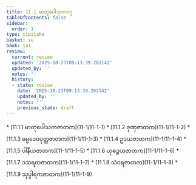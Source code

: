 ```yaml
---
title: 11.1 မာတုပေါသကဝဂ္ဂ
tableOfContents: false
sidebar:
  order: 1
type: tipitaka
basket: su
book: ja1
review:
  current: review
  updated: '2025-10-23T09:13:39.202142'
  updated_by: ''
  notes: ''
  history:
  - state: review
    date: '2025-10-23T09:13:39.202142'
    updated_by: ''
    notes: ''
    previous_state: draft
---
```



<ReviewStatus review={frontmatter.review} showDetails={true} />

<HypothesisAnnotation frontmatter={frontmatter} />

<DynamicBreadcrumb />



<TableOfContents book="ja1" section="11.1">
* [11.1.1 မာတုပေါသကဇာတက](11-1/11-1-1)
* [11.1.2 ဇုဏှဇာတက](11-1/11-1-2)
* [11.1.3 ဓမ္မဒေဝပုတ္တဇာတက](11-1/11-1-3)
* [11.1.4 ဥဒယဇာတက](11-1/11-1-4)
* [11.1.5 ပါနီယဇာတက](11-1/11-1-5)
* [11.1.6 ယုဓဉ္စယဇာတက](11-1/11-1-6)
* [11.1.7 ဒသရထဇာတက](11-1/11-1-7)
* [11.1.8 သံဝရဇာတက](11-1/11-1-8)
* [11.1.9 သုပ္ပါရကဇာတက](11-1/11-1-9)
</TableOfContents>